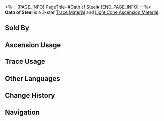 <%-- [PAGE_INFO]
PageTitle=#Oath of Steel#
[END_PAGE_INFO] --%>
{{Item Infobox
|id          = 110142
|image       = Item Oath of Steel.png
|type        = Trace Material
|type2       = Light Cone Ascension Material
|invCategory = Upgrade Materials
|rarity      = 3
|effect      = 
|description = A shield forged with irreplaceable craftsmanship from an unknown alloy. Used to level up Traces moderately for {{Color|h|Preservation}} characters.
|source1     = [[Calyx (Supply Zone)]]
|source2     = [[Omni-Synthesizer]] &mdash; Material Synthesis
|source3     = [[Embers Exchange]]
|source4     = [[Omni-Synthesizer]] &mdash; Material Exchange
}}
{{Description|It may be a large shield, but it feels as light as a feather. Even after taking on a full charge, no marks can be seen on the face of the shield.<br />Ancient legends tell of a war where high-spirited warriors wielded deathray-beaming spears and shields forged of Frost Steel, defended a nation destined to falter in the face of war.<br />This shield is a witness to that war.<br /><br />"''Powerful voices chant: 'The enemies are at our gates!'''"}}
'''Oath of Steel''' is a 3-star [[Trace Material]] and [[Light Cone Ascension Material]].

==Sold By==
{{Shop Availability}}

==Ascension Usage==
{{Ascension Usage}}

==Trace Usage==
{{Trace Usage}}

==Other Languages==
{{Other Languages
|en   = Oath of Steel
|zhs  = 寒铁的誓言
|zht  = 寒鐵的誓言
|ja   = 寒鉄の誓い
|ko   = 한철의 맹세
|es   = Juramento de acero
|fr   = Serment d'acier
|ru   = Клятва мёрзлой стали
|th   = Oath of Steel
|vi   = Lời Thề Sắt Lạnh
|de   = Schwur des Stahls
|id   = Oath of Steel
|pt   = Juramento de Aço
}}

==Change History==
{{Change History|1.0}}

==Navigation==
{{Upgrade Material Navbox}}